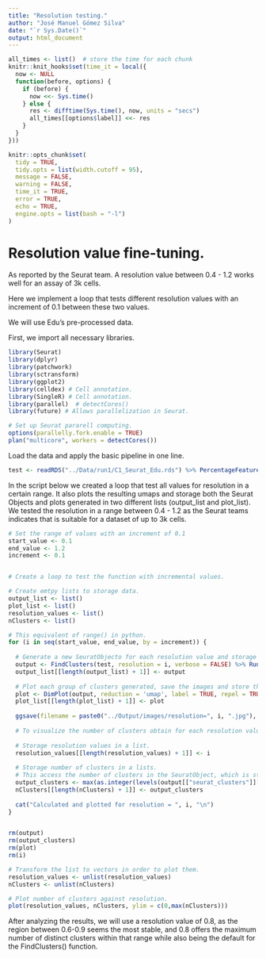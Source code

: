 ```yaml
---
title: "Resolution testing."
author: "José Manuel Gómez Silva"
date: "`r Sys.Date()`"
output: html_document
---
```


```r

all_times <- list()  # store the time for each chunk
knitr::knit_hooks$set(time_it = local({
  now <- NULL
  function(before, options) {
    if (before) {
      now <<- Sys.time()
    } else {
      res <- difftime(Sys.time(), now, units = "secs")
      all_times[[options$label]] <<- res
    }
  }
}))

knitr::opts_chunk$set(
  tidy = TRUE,
  tidy.opts = list(width.cutoff = 95),
  message = FALSE,
  warning = FALSE,
  time_it = TRUE,
  error = TRUE,
  echo = TRUE,
  engine.opts = list(bash = "-l")
)
```

# Resolution value fine-tuning.

As reported by the Seurat team. A resolution value between 0.4 - 1.2 works well for an assay of 3k cells.

Here we implement a loop that tests different resolution values with an increment of 0.1 between these two values.

We will use Edu's pre-processed data.

First, we import all necessary libraries.

```r

library(Seurat)
library(dplyr)
library(patchwork)
library(sctransform)
library(ggplot2)
library(celldex) # Cell annotation.
library(SingleR) # Cell annotation.
library(parallel)  # detectCores()
library(future) # Allows parallelization in Seurat.

# Set up Seurat pararell computing.
options(parallelly.fork.enable = TRUE)
plan("multicore", workers = detectCores())
```

Load the data and apply the basic pipeline in one line.

```r

test <- readRDS("../Data/run1/C1_Seurat_Edu.rds") %>% PercentageFeatureSet(pattern = "^MT-", col.name = 'percent.mt') %>% SCTransform(vst.flavor = "v2", vars.to.regress = 'percent.mt') %>% RunPCA(assay = "SCT") %>% FindNeighbors(dims = 1:30)


```

In the script below we created a loop that test all values for resolution in a certain range. It also plots the resulting umaps and storage both the Seurat Objects and plots generated in two different lists (output_list and plot_list). We tested the resolution in a range between 0.4 - 1.2 as the Seurat teams indicates that is suitable for a dataset of up to 3k cells.

```r

# Set the range of values with an increment of 0.1
start_value <- 0.1
end_value <- 1.2
increment <- 0.1


# Create a loop to test the function with incremental values.

# Create emtpy lists to storage data.
output_list <- list()
plot_list <- list()
resolution_values <- list()
nClusters <- list()

# This equivalent of range() in python.
for (i in seq(start_value, end_value, by = increment)) {
  
  # Generate a new SeuratObjecto for each resolution value and storage it on a list.
  output <- FindClusters(test, resolution = i, verbose = FALSE) %>% RunUMAP(dims = 1:30, verbose = FALSE)
  output_list[[length(output_list) + 1]] <- output
  
  # Plot each group of clusters generated, save the images and store the plots in a list.
  plot <- DimPlot(output, reduction = 'umap', label = TRUE, repel = TRUE, label.size = 4) + ggtitle(paste0("Resolution = ", i)) + theme(axis.title = element_text(size = 15), legend.text = element_text(size = 10), axis.text = element_text(size = 10)) + guides(colour = guide_legend(override.aes = list(size = 3)))
  plot_list[[length(plot_list) + 1]] <- plot
  
  ggsave(filename = paste0("../Output/images/resolution=", i, ".jpg"), height = 6, width = 10, plot = plot, quality = 50)
  
  # To visualize the number of clusters obtain for each resolution value, we plot number of clusters generated vs the resolution value.
  
  # Storage resolution values in a list.
  resolution_values[[length(resolution_values) + 1]] <- i
  
  # Storage number of clusters in a lists. 
  # This access the number of clusters in the SeuratObject, which is storage as a factor inside a df in the object. We access the df as a column, accesing the first row. Whe obtain the levels, transform them into integers, extract the maximum value and sum 1 (seurat clusters numeration starts by 0).
  output_clusters <- max(as.integer(levels(output[["seurat_clusters"]][1,]))) + 1
  nClusters[[length(nClusters) + 1]] <- output_clusters
  
  cat("Calculated and plotted for resolution = ", i, "\n")
}


rm(output)
rm(output_clusters)
rm(plot)
rm(i)

# Transform the list to vectors in order to plot them.
resolution_values <- unlist(resolution_values)
nClusters <- unlist(nClusters)

# Plot number of clusters against resolution.
plot(resolution_values, nClusters, ylim = c(0,max(nClusters)))
```

After analyzing the results, we will use a resolution value of 0.8, as the region between 0.6-0.9 seems the most stable, and 0.8 offers the maximum number of distinct clusters within that range while also being the default for the FindClusters() function.
